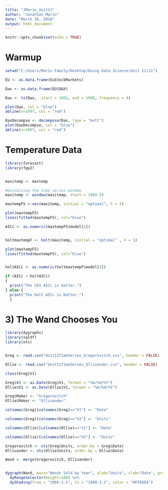 ```yaml
---
title: "JMarin_Unit11"
author: "Jonathan Marin"
date: "March 30, 2018"
output: html_document
---
```


```r
knitr::opts_chunk$set(echo = TRUE)
```

# Warmup

```r


setwd("C:/Users/Marin Family/Desktop/Doing Data Science/Unit 11/11")

EU <- as.data.frame(EuStockMarkets)

Dax <- as.data.frame(EU$DAX)

Dax <- ts(Dax,  start = 1991, end = 1998, frequency = 4)

plot(Dax, col = "blue")
abline(v=1997, col = "red")

DaxDecompse <- decompose(Dax, type = "mult")
plot(DaxDecompse, col = "blue")
abline(v=1997, col = "red")

```

# Temperature Data



```r
library(forecast)
library(fpp2)


maxitemp <- maxtemp

#minimizing the time series window
maxitemp <- window(maxitemp, start = 1989.5)

maxtempF5 <-ses(maxitemp, initial = "optimal", h = 5)

plot(maxtempF5)
lines(fitted(maxtempF5), col="blue")

AICc <- as.numeric(maxtempF5$model[4])


holtmaxtempF <- holt(maxitemp, initial = "optimal" , h = 5)

plot(maxtempF5)
lines(fitted(maxtempF5), col="blue")


holtAICc <- as.numeric(holtmaxtempF$model[4])

if (AICc < holtAICc)
{
  print("The SES AICc is better.")
} else {
  print("The Holt AICc is better.")
  }


```



# 3) The Wand Chooses You

```r
library(dygraphs)
library(sqldf)
library(xts)


Greg <- read.csv("Unit11TimeSeries_Gregorovitch.csv", header = FALSE)

Ollie <- read.csv("Unit11TimeSeries_Ollivander.csv", header = FALSE)

class(Greg$V1)

Greg$V1 <- as.Date(Greg$V1, format = "%m/%d/%Y")
Ollie$V1 <- as.Date(Ollie$V1, format = "%m/%d/%Y")

Greg$Maker <- "Gregorovitch"
Ollie$Maker <- "Ollivander"

colnames(Greg)[colnames(Greg)=="V1"] <- "Date"

colnames(Greg)[colnames(Greg)=="V2"] <- "Units"

colnames(Ollie)[colnames(Ollie)=="V1"] <- "Date"

colnames(Ollie)[colnames(Ollie)=="V2"] <- "Units"

Gregorovitch <- xts(Greg$Units, order.by = Greg$Date)
Ollivander <- xts(Ollie$Units, order.by = Ollie$Date)

Wand <- merge(Gregorovitch, Ollivander)


dygraph(Wand, main="Wands Sold by Year", ylab="Units", xlab="Date", group = "Maker") %>% 
  dyRangeSelector(height=100) %>%
  dyShading(from = "1995-1-1", to = "1999-1-1", color = "#FFE6E6")

  

```
